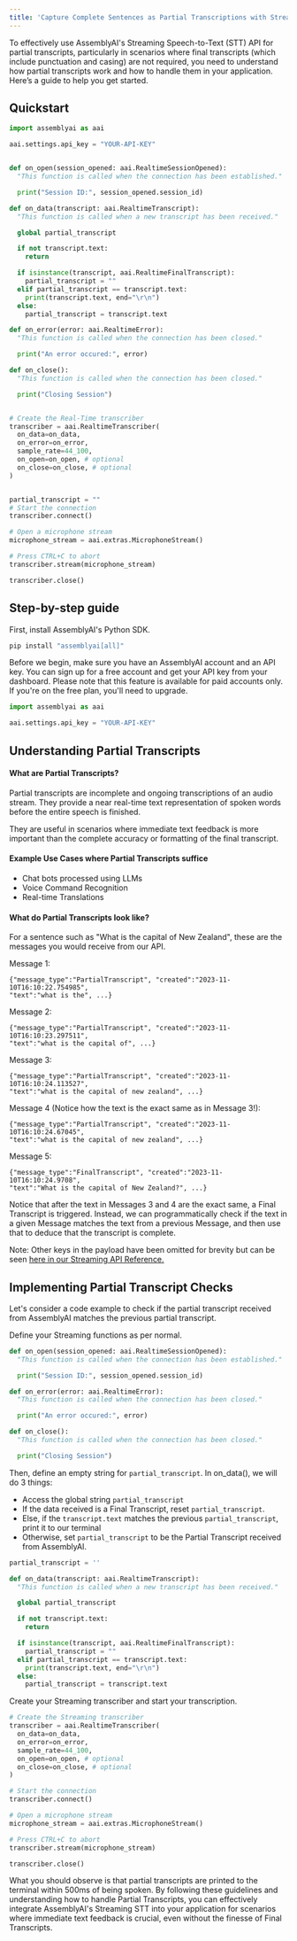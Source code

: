```yaml
---
title: 'Capture Complete Sentences as Partial Transcriptions with Streaming Speech-To-Text'
---
```


To effectively use AssemblyAI's Streaming Speech-to-Text (STT) API for partial transcripts, particularly in scenarios where final transcripts (which include punctuation and casing) are not required, you need to understand how partial transcripts work and how to handle them in your application. Here’s a guide to help you get started.

## Quickstart

```python
import assemblyai as aai

aai.settings.api_key = "YOUR-API-KEY"


def on_open(session_opened: aai.RealtimeSessionOpened):
  "This function is called when the connection has been established."

  print("Session ID:", session_opened.session_id)

def on_data(transcript: aai.RealtimeTranscript):
  "This function is called when a new transcript has been received."

  global partial_transcript

  if not transcript.text:
    return

  if isinstance(transcript, aai.RealtimeFinalTranscript):
    partial_transcript = ""
  elif partial_transcript == transcript.text:
    print(transcript.text, end="\r\n")
  else:
    partial_transcript = transcript.text

def on_error(error: aai.RealtimeError):
  "This function is called when the connection has been closed."

  print("An error occured:", error)

def on_close():
  "This function is called when the connection has been closed."

  print("Closing Session")


# Create the Real-Time transcriber
transcriber = aai.RealtimeTranscriber(
  on_data=on_data,
  on_error=on_error,
  sample_rate=44_100,
  on_open=on_open, # optional
  on_close=on_close, # optional
)


partial_transcript = ""
# Start the connection
transcriber.connect()

# Open a microphone stream
microphone_stream = aai.extras.MicrophoneStream()

# Press CTRL+C to abort
transcriber.stream(microphone_stream)

transcriber.close()
```


## Step-by-step guide

First, install AssemblyAI's Python SDK.

```bash
pip install "assemblyai[all]"
```

Before we begin, make sure you have an AssemblyAI account and an API key. You can sign up for a free account and get your API key from your dashboard. Please note that this feature is available for paid accounts only. If you're on the free plan, you'll need to upgrade.

```python
import assemblyai as aai

aai.settings.api_key = "YOUR-API-KEY"
```

## Understanding Partial Transcripts

#### What are Partial Transcripts?
Partial transcripts are incomplete and ongoing transcriptions of an audio stream. They provide a near real-time text representation of spoken words before the entire speech is finished.

They are useful in scenarios where immediate text feedback is more important than the complete accuracy or formatting of the final transcript.

#### Example Use Cases where Partial Transcripts suffice
*   Chat bots processed using LLMs
*   Voice Command Recognition
*   Real-time Translations


#### What do Partial Transcripts look like?
For a sentence such as "What is the capital of New Zealand", these are the messages you would receive from our API.

Message 1:
```
{"message_type":"PartialTranscript", "created":"2023-11-10T16:10:22.754985",
"text":"what is the", ...}
```

Message 2:
```
{"message_type":"PartialTranscript", "created":"2023-11-10T16:10:23.297511",
"text":"what is the capital of", ...}
```

Message 3:
```
{"message_type":"PartialTranscript", "created":"2023-11-10T16:10:24.113527",
"text":"what is the capital of new zealand", ...}
```

Message 4 (Notice how the text is the exact same as in Message 3!):
```
{"message_type":"PartialTranscript", "created":"2023-11-10T16:10:24.67045",
"text":"what is the capital of new zealand", ...}
```

Message 5:
```
{"message_type":"FinalTranscript", "created":"2023-11-10T16:10:24.9708",
"text":"What is the capital of New Zealand?", ...}
```

Notice that after the text in Messages 3 and 4 are the exact same, a Final Transcript is triggered. Instead, we can programmatically check if the text in a given Message matches the text from a previous Message, and then use that to deduce that the transcript is complete.

Note: Other keys in the payload have been omitted for brevity but can be seen [here in our Streaming API Reference. ](https://www.assemblyai.com/docs/api-reference/streaming)


## Implementing Partial Transcript Checks

Let's consider a code example to check if the partial transcript received from AssemblyAI matches the previous partial transcript.


Define your Streaming functions as per normal.


```python
def on_open(session_opened: aai.RealtimeSessionOpened):
  "This function is called when the connection has been established."

  print("Session ID:", session_opened.session_id)

def on_error(error: aai.RealtimeError):
  "This function is called when the connection has been closed."

  print("An error occured:", error)

def on_close():
  "This function is called when the connection has been closed."

  print("Closing Session")
```

Then, define an empty string for `partial_transcript`. In on_data(), we will do 3 things:


*   Access the global string `partial_transcript`
*   If the data received is a Final Transcript, reset `partial_transcript`.
*   Else, if the `transcript.text` matches the previous `partial_transcript`, print it to our terminal
*   Otherwise, set `partial_transcript` to be the Partial Transcript received from AssemblyAI.




```python
partial_transcript = ''

def on_data(transcript: aai.RealtimeTranscript):
  "This function is called when a new transcript has been received."

  global partial_transcript

  if not transcript.text:
    return

  if isinstance(transcript, aai.RealtimeFinalTranscript):
    partial_transcript = ""
  elif partial_transcript == transcript.text:
    print(transcript.text, end="\r\n")
  else:
    partial_transcript = transcript.text
```

Create your Streaming transcriber and start your transcription.


```python
# Create the Streaming transcriber
transcriber = aai.RealtimeTranscriber(
  on_data=on_data,
  on_error=on_error,
  sample_rate=44_100,
  on_open=on_open, # optional
  on_close=on_close, # optional
)

# Start the connection
transcriber.connect()

# Open a microphone stream
microphone_stream = aai.extras.MicrophoneStream()

# Press CTRL+C to abort
transcriber.stream(microphone_stream)

transcriber.close()
```

What you should observe is that partial transcripts are printed to the terminal within 500ms of being spoken. By following these guidelines and understanding how to handle Partial Transcripts, you can effectively integrate AssemblyAI's Streaming STT into your application for scenarios where immediate text feedback is crucial, even without the finesse of Final Transcripts.

